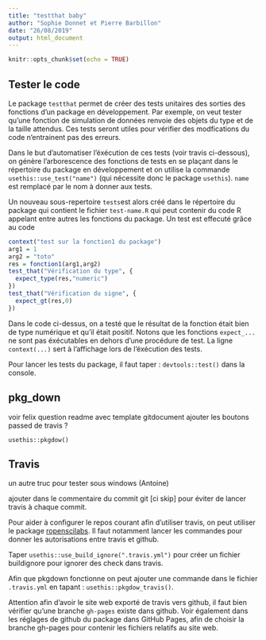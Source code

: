 ```yaml
---
title: "testthat baby"
author: "Sophie Donnet et Pierre Barbillon"
date: "26/08/2019"
output: html_document
---
```


```r
knitr::opts_chunk$set(echo = TRUE)
```

## Tester le code

Le package `testthat` permet de créer des tests unitaires des sorties des fonctions d'un package en développement. Par exemple, on veut tester qu'une fonction de simulation de données renvoie des objets du type et de la taille attendus. Ces tests seront utiles pour vérifier des modfications du code n'entrainent pas des erreurs.

Dans le but d'automatiser l'éxécution de ces tests (voir travis ci-dessous), on génère l'arborescence des fonctions de tests en se plaçant dans le répertoire du package en développement et on utilise la commande ` usethis::use_test("name")` (qui nécessite donc le package ` usethis`). `name` est remplacé par le nom à donner aux tests. 

Un nouveau sous-repertoire `tests`est alors créé dans le répertoire du package qui contient le fichier `test-name.R` qui peut contenir du code R appelant entre autres les fonctions du package.
Un test est effecuté grâce au code

```r
context("test sur la fonction1 du package")
arg1 = 1
arg2 = "toto"
res = fonction1(arg1,arg2)
test_that("Vérification du type", {
  expect_type(res,"numeric")
})
test_that("Vérification du signe", {
  expect_gt(res,0)
})
```

Dans le code ci-dessus, on a testé que le résultat de la fonction était bien de type numérique et qu'il était positif.
Notons que les fonctions `expect_...` ne sont pas éxécutables en dehors d'une procédure de test.
La ligne `context(...)` sert à l'affichage lors de l'éxécution des tests.

Pour lancer les tests du package, il faut taper : `devtools::test()` dans la console.  





## pkg_down

voir felix
question readme avec template gitdocument 
ajouter les boutons passed de travis ?

`usethis::pkgdow()`





## Travis



un autre truc pour tester sous windows (Antoine)

ajouter dans le commentaire du commit git [ci skip] pour éviter de lancer travis à chaque commit.


Pour aider à configurer le repos courant afin d'utiliser travis, on peut utiliser le package 
[ropenscilabs](https://ropenscilabs.github.io/travis/).
Il faut notamment lancer les commandes pour donner les autorisations entre travis et github.

Taper `usethis::use_build_ignore(".travis.yml")` pour créer un fichier buildignore pour ignorer des check dans travis. 


Afin que pkgdown fonctionne on peut ajouter une commande dans le fichier `.travis.yml` en tapant : `usethis::pkgdow_travis()`. 


Attention afin d'avoir le site web exporté de travis vers github, il faut bien vérifier qu'une branche `gh-pages` existe dans github. Voir également dans les réglages de github du package dans GitHub Pages, afin de choisir la branche gh-pages pour contenir les fichiers relatifs au site web.



